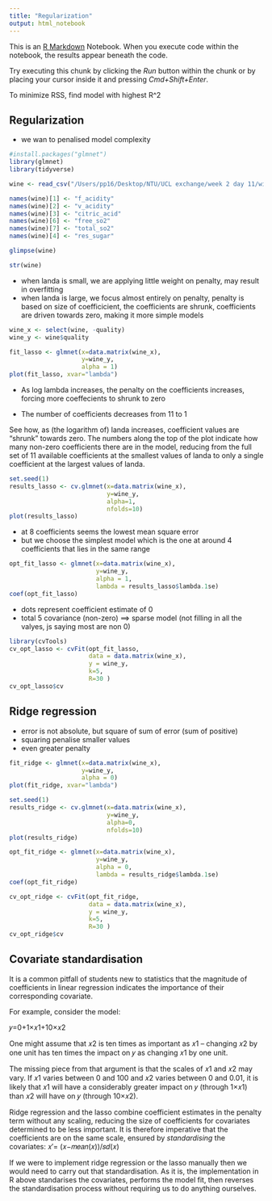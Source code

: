 ```yaml
---
title: "Regularization"
output: html_notebook
---
```


This is an [R Markdown](http://rmarkdown.rstudio.com) Notebook. When you execute code within the notebook, the results appear beneath the code.

Try executing this chunk by clicking the *Run* button within the chunk or by placing your cursor inside it and pressing *Cmd+Shift+Enter*.

To minimize RSS, find model with highest R\^2

## Regularization

-   we wan to penalised model complexity

```r
#install.packages("glmnet")
library(glmnet)
library(tidyverse)
```

```r
wine <- read_csv("/Users/pp16/Desktop/NTU/UCL exchange/week 2 day 11/wine.csv")
```

```r
names(wine)[1] <- "f_acidity"
names(wine)[2] <- "v_acidity"
names(wine)[3] <- "citric_acid"
names(wine)[6] <- "free_so2"
names(wine)[7] <- "total_so2"
names(wine)[4] <- "res_sugar"

glimpse(wine)
```

```r
str(wine)
```

-   when landa is small, we are applying little weight on penalty, may result in overfitting
-   when landa is large, we focus almost entirely on penalty, penalty is based on size of coefficicient, the coefficients are shrunk, coefficients are driven towards zero, making it more simple models

```r
wine_x <- select(wine, -quality)
wine_y <- wine$quality

fit_lasso <- glmnet(x=data.matrix(wine_x),
                    y=wine_y,
                    alpha = 1)
plot(fit_lasso, xvar="lambda")
```

-   As log lambda increases, the penalty on the coefficients increases, forcing more coeffecients to shrunk to zero

-   The number of coefficients decreases from 11 to 1

See how, as (the logarithm of) landa increases, coefficient values are “shrunk” towards zero. The numbers along the top of the plot indicate how many non-zero coefficients there are in the model, reducing from the full set of 11 available coefficients at the smallest values of landa to only a single coefficient at the largest values of landa.

```r
set.seed(1)
results_lasso <- cv.glmnet(x=data.matrix(wine_x),
                           y=wine_y,
                           alpha=1,
                           nfolds=10)
plot(results_lasso)
```

-   at 8 coefficients seems the lowest mean square error
-   but we choose the simplest model which is the one at around 4 coefficients that lies in the same range

```r
opt_fit_lasso <- glmnet(x=data.matrix(wine_x),
                        y=wine_y,
                        alpha = 1,
                        lambda = results_lasso$lambda.1se)
coef(opt_fit_lasso)

```

-   dots represent coefficient estimate of 0
-   total 5 covariance (non-zero) ==\> sparse model (not filling in all the valyes, js saying most are non 0)

```r
library(cvTools)
cv_opt_lasso <- cvFit(opt_fit_lasso,
                      data = data.matrix(wine_x),
                      y = wine_y,
                      k=5,
                      R=30 )
cv_opt_lasso$cv
```

## Ridge regression

-   error is not absolute, but square of sum of error (sum of positive)
-   squaring penalise smaller values
-   even greater penalty

```r
fit_ridge <- glmnet(x=data.matrix(wine_x),
                    y=wine_y,
                    alpha = 0)
plot(fit_ridge, xvar="lambda")
```

```r
set.seed(1)
results_ridge <- cv.glmnet(x=data.matrix(wine_x),
                           y=wine_y,
                           alpha=0,
                           nfolds=10)
plot(results_ridge)
```

```r
opt_fit_ridge <- glmnet(x=data.matrix(wine_x),
                        y=wine_y,
                        alpha = 0,
                        lambda = results_ridge$lambda.1se)
coef(opt_fit_ridge)

```

```r
cv_opt_ridge <- cvFit(opt_fit_ridge,
                      data = data.matrix(wine_x),
                      y = wine_y,
                      k=5,
                      R=30 )
cv_opt_ridge$cv
```

## Covariate standardisation

It is a common pitfall of students new to statistics that the magnitude of coefficients in linear regression indicates the importance of their corresponding covariate.

For example, consider the model:

𝑦=0+1×𝑥1+10×𝑥2

One might assume that 𝑥2 is ten times as important as 𝑥1 – changing 𝑥2 by one unit has ten times the impact on 𝑦 as changing 𝑥1 by one unit.

The missing piece from that argument is that the scales of 𝑥1 and 𝑥2 may vary. If 𝑥1 varies between 0 and 100 and 𝑥2 varies between 0 and 0.01, it is likely that 𝑥1 will have a considerably greater impact on 𝑦 (through 1×𝑥1) than 𝑥2 will have on 𝑦 (through 10×𝑥2).

Ridge regression and the lasso combine coefficient estimates in the penalty term without any scaling, reducing the size of coefficients for covariates determined to be less important. It is therefore imperative that the coefficients are on the same scale, ensured by *standardising* the covariates: 𝑥′= (𝑥−𝑚𝑒𝑎𝑛(𝑥))/𝑠𝑑(𝑥)

If we were to implement ridge regression or the lasso manually then we would need to carry out that standardisation. As it is, the implementation in R above standarises the covariates, performs the model fit, then reverses the standardisation process without requiring us to do anything ourselves.
